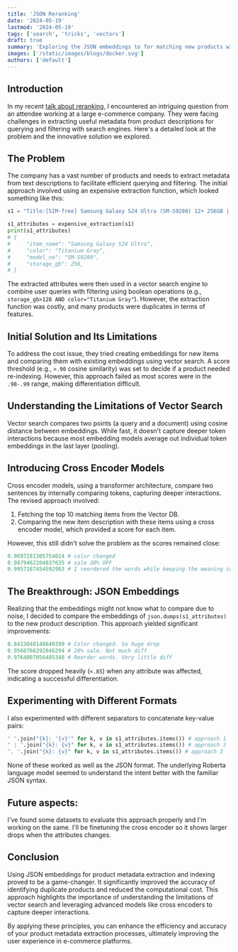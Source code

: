 ```yaml
---
title: 'JSON Reranking'
date: '2024-05-19'
lastmod: '2024-05-19'
tags: ['search', 'tricks', 'vectors']
draft: true
summary: 'Exploring the JSON embeddings to for matching new products with existing ones'
images: ['/static/images/blogs/docker.svg']
authors: ['default']
---
```


## Introduction

In my recent [talk about reranking](https://talks.kshivendu.dev/reranking-fusion), I encountered an intriguing question from an attendee working at a large e-commerce company. They were facing challenges in extracting useful metadata from product descriptions for querying and filtering with search engines. Here's a detailed look at the problem and the innovative solution we explored.

## The Problem

The company has a vast number of products and needs to extract metadata from text descriptions to facilitate efficient querying and filtering. The initial approach involved using an expensive extraction function, which looked something like this:

```py
s1 = "Title:[SIM-free] Samsung Galaxy S24 Ultra (SM-S9280) 12+ 256GB | Global version | Multi-language | Japanese support | Smartphone body | Gray Titanium Gray [Parallel import product]\nDescription: Model number: SM-S9280 - No eSIM, supported frequencies are:\n■4G FDD LTE B1(2100), B2(1900), B3(1800), B4(AWS), B5(850), B7(2600), B8(900), B12(700), B13(700), B18 (800), B19(800), B20(800), B25(1900), B26(850), B28(700), B66(AWS-3) ■4G TDD LTE B34(2010), B38(2600), B39 (1900), B40(2300), B41(2500) ■5G FDD Sub6 N1(2100), N2(1900), N3(1800), N5(850), N7(2600), N8(900), N12(700) ), N20(800), N25(1900), N28(700), N66(AWS-3) ■5G TDD Sub6 N38(2600), N40(2300), N41(2500), N77(3700), N78(3500) ), N79(4500)\nWallet payment cannot be used for parallel import items. [SIM-free] Samsung Galaxy S24 Ultra (SM-S9280) 12+ 256GB | Global version | Multi-language | Japanese support | Smartphone body | Titanium Gray [Parallel import product]"

s1_attributes = expensive_extraction(s1)
print(s1_attributes)
# {
#     "item_name": "Samsung Galaxy S24 Ultra",
#     "color": "Titanium Gray",
#     "model_no": "SM-S9280",
#     "storage_gb": 256,
# }
```

The extracted attributes were then used in a vector search engine to combine user queries with filtering using boolean operations (e.g., `storage_gb>128 AND color="Titanium Gray"`). However, the extraction function was costly, and many products were duplicates in terms of features.

## Initial Solution and Its Limitations

To address the cost issue, they tried creating embeddings for new items and comparing them with existing embeddings using vector search. A score threshold (e.g., `>.90` cosine similarity) was set to decide if a product needed re-indexing. However, this approach failed as most scores were in the `.98-.99` range, making differentiation difficult.

## Understanding the Limitations of Vector Search

Vector search compares two points (a query and a document) using cosine distance between embeddings. While fast, it doesn't capture deeper token interactions because most embedding models average out individual token embeddings in the last layer (pooling).

## Introducing Cross Encoder Models

Cross encoder models, using a transformer architecture, compare two sentences by internally comparing tokens, capturing deeper interactions. The revised approach involved:

1. Fetching the top 10 matching items from the Vector DB.
2. Comparing the new item description with these items using a cross encoder model, which provided a score for each item.

However, this still didn't solve the problem as the scores remained close:

```py
0.9697281305754024 # color changed
0.9879462204837635 # sale 20% OFF
0.9957187454592983 # I reordered the words while keeping the meaning same.
```

## The Breakthrough: JSON Embeddings

Realizing that the embeddings might not know what to compare due to noise, I decided to compare the embeddings of `json.dumps(s1_attributes)` to the new product description. This approach yielded significant improvements:

```py
0.8413048148640399 # Color changed. So huge drop
0.9568766292846294 # 20% sale. Not much diff
0.9764007056485348 # Reorder words. Very little diff
```

The score dropped heavily (`<.85`) when any attribute was affected, indicating a successful differentiation.

## Experimenting with Different Formats

I also experimented with different separators to concatenate key-value pairs:

```python
" ".join("{k}: '{v}'" for k, v in s1_attributes.items()) # approach 1
" | ".join("{k}: {v}" for k, v in s1_attributes.items()) # approach 2
", ".join("{k}: {v}" for k, v in s1_attributes.items()) # approach 3
```

None of these worked as well as the JSON format. The underlying Roberta language model seemed to understand the intent better with the familiar JSON syntax.

## Future aspects:

I've found some datasets to evaluate this approach properly and I'm working on the same. I'll be finetuning the cross encoder so it shows larger drops when the attributes changes.

## Conclusion

Using JSON embeddings for product metadata extraction and indexing proved to be a game-changer. It significantly improved the accuracy of identifying duplicate products and reduced the computational cost. This approach highlights the importance of understanding the limitations of vector search and leveraging advanced models like cross encoders to capture deeper interactions.

By applying these principles, you can enhance the efficiency and accuracy of your product metadata extraction processes, ultimately improving the user experience in e-commerce platforms.
